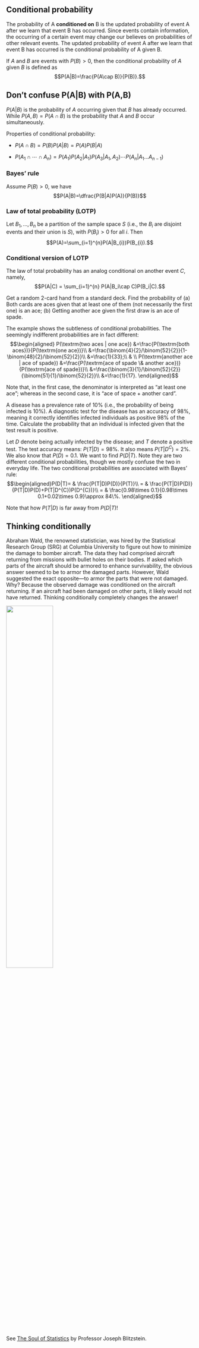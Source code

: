 ## Conditional probability

The probability of A **conditioned on** B is the updated probability of
event A after we learn that event B has occurred. Since events contain
information, the occurring of a certain event may change our believes on
probabilities of other relevant events. The updated probability of event
A after we learn that event B has occurred is the conditional
probability of A given B.

::: {#def-cond}
If $A$ and $B$ are events with $P(B)>0$, then the conditional
probability of $A$ given $B$ is defined as
$$P(A|B)=\frac{P(A\cap B)}{P(B)}.$$
:::

::: callout-note
## Don't confuse P(A\|B) with P(A,B)

$P(A|B)$ is the probability of $A$ occurring given that $B$ has already
occurred. While $P(A,B)=P(A\cap B)$ is the probability that $A$ and $B$
occur simultaneously.
:::

::: {#prp-cond}
Properties of conditional probability:

-   $P(A\cap B)=P(B)P(A|B)=P(A)P(B|A)$

-   $P(A_{1}\cap\cdots\cap A_{n})=P(A_{1})P(A_{2}|A_{1})P(A_{3}|A_{1},A_{2})\cdots P(A_{n}|A_{1}\ldots A_{n-1})$
:::

::: {#thm-bayes}
### Bayes' rule

Assume $P(B)>0$, we have $$P(A|B)=\dfrac{P(B|A)P(A)}{P(B)}$$
:::

::: {#thm-lotp}
### Law of total probability (LOTP)

Let $B_{1},...,B_{n}$ be a partition of the sample space $S$ (i.e., the
$B_{i}$ are disjoint events and their union is $S$), with $P(B_{i})>0$
for all $i$. Then $$P(A)=\sum_{i=1}^{n}P(A|B_{i})P(B_{i}).$$
:::

::: {#thm-lotp-cond}
### Conditional version of LOTP

The law of total probability has an analog conditional on another event
$C$, namely, $$P(A|C) = \sum_{i=1}^{n} P(A|B_i\cap C)P(B_i|C).$$
:::

::: {#exm-1.7}
Get a random 2-card hand from a standard deck. Find the probability of
(a) Both cards are aces given that at least one of them (not necessarily
the first one) is an ace; (b) Getting another ace given the first draw
is an ace of spade.
:::

::: solution
The example shows the subtleness of conditional probabilities. The
seemingly indifferent probabilities are in fact different:
$$\begin{aligned} 
P(\textrm{two aces | one ace}) 
&=\frac{P(\textrm{both aces})}{P(\textrm{one ace})}\\
&=\frac{\binom{4}{2}/\binom{52}{2}}{1-\binom{48}{2}/\binom{52}{2}}\\
&=\frac{1}{33};\\
& \\
P(\textrm{another ace | ace of spade})
&=\frac{P(\textrm{ace of spade \& another ace})}{P(\textrm{ace of spade})}\\
&=\frac{\binom{3}{1}/\binom{52}{2}}{\binom{51}{1}/\binom{52}{2}}\\
&=\frac{1}{17}.
\end{aligned}$$

Note that, in the first case, the denominator is interpreted as "at
least one ace"; whereas in the second case, it is "ace of space +
another card".
:::

::: {#exm-1.8}
A disease has a prevalence rate of 10% (i.e., the probability of being
infected is 10%). A diagnostic test for the disease has an accuracy of
98%, meaning it correctly identifies infected individuals as positive
98% of the time. Calculate the probability that an individual is
infected given that the test result is positive.
:::

::: solution
Let $D$ denote being actually infected by the disease; and $T$ denote a
positive test. The test accuracy means: $P(T|D)=98\%$. It also means
$P(T|D^{C})=2\%$. We also know that $P(D)=0.1$. We want to find
$P(D|T)$. Note they are two different conditional probabilities, though
we mostly confuse the two in everyday life. The two conditional
probabilities are associated with Bayes' rule:
$$\begin{aligned}P(D|T)= & \frac{P(T|D)P(D)}{P(T)}\\
= & \frac{P(T|D)P(D)}{P(T|D)P(D)+P(T|D^{C})P(D^{C})}\\
= & \frac{0.98\times 0.1}{0.98\times 0.1+0.02\times 0.9}\approx 84\%.
\end{aligned}$$
:::

Note that how $P(T|D)$ is far away from $P(D|T)$!

::: callout-note
## Thinking conditionally

Abraham Wald, the renowned statistician, was hired by the Statistical
Research Group (SRG) at Columbia University to figure out how to
minimize the damage to bomber aircraft. The data they had comprised
aircraft returning from missions with bullet holes on their bodies. If
asked which parts of the aircraft should be armored to enhance
survivability, the obvious answer seemed to be to armor the damaged
parts. However, Wald suggested the exact opposite---to armor the parts
that were not damaged. Why? Because the observed damage was conditioned
on the aircraft returning. If an aircraft had been damaged on other
parts, it likely would not have returned. Thinking conditionally
completely changes the answer!

![](img/aircraft.png){width="50%" fig-align="center"}

See [The Soul of Statistics](http://www.youtube.com/watch?v=dzFf3r1yph8)
by Professor Joseph Blitzstein.
:::
